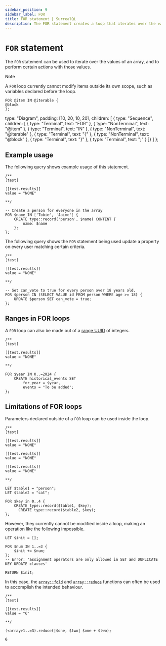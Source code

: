 ```yaml
---
sidebar_position: 9
sidebar_label: FOR
title: FOR statement | SurrealQL
description: The FOR statement creates a loop that iterates over the values of an array.
---
```



# `FOR` statement

The `FOR` statement can be used to iterate over the values of an array, and to perform certain actions with those values.

> [!NOTE]
> A `FOR` loop currently cannot modify items outside its own scope, such as variables declared before the loop.


<Tabs syncKey="for-statement">
  <TabItem label="SurrealQL Syntax">

```syntax title="SurrealQL Syntax"
FOR @item IN @iterable {
@block
};
```

  </TabItem>
  <TabItem label="Railroad Diagram">

  type: "Diagram",
  padding: [10, 20, 10, 20],
  children: [
    { type: "Sequence", children: [
      { type: "Terminal", text: "FOR" },
      { type: "NonTerminal", text: "@item" },
      { type: "Terminal", text: "IN" },
      { type: "NonTerminal", text: "@iterable" },
      { type: "Terminal", text: "{" },
      { type: "NonTerminal", text: "@block" },
      { type: "Terminal", text: "}" },
      { type: "Terminal", text: ";" }
    ]}
  ]
};

<RailroadDiagram ast={forAst} className="my-6" />

  </TabItem>
</Tabs>

## Example usage
The following query shows example usage of this statement.

```surql
/**
[test]

[[test.results]]
value = "NONE"

**/

-- Create a person for everyone in the array
FOR $name IN ['Tobie', 'Jaime'] {
	CREATE type::record('person', $name) CONTENT {
		name: $name
	};
};
```

The following query shows the `FOR` statement being used update a property on every user matching certain criteria.

```surql
/**
[test]

[[test.results]]
value = "NONE"

**/

-- Set can_vote to true for every person over 18 years old.
FOR $person IN (SELECT VALUE id FROM person WHERE age >= 18) {
	UPDATE $person SET can_vote = true;
};
```

## Ranges in FOR loops

<Since v="v2.0.0" />

A `FOR` loop can also be made out of a [range UUID](/docs/surrealql/datamodel/ranges) of integers.

```surql
/**
[test]

[[test.results]]
value = "NONE"

**/

FOR $year IN 0..=2024 {
    CREATE historical_events SET
        for_year = $year,
        events = "To be added";
};
```

## Limitations of FOR loops

Parameters declared outside of a `FOR` loop can be used inside the loop.

```surql
/**
[test]

[[test.results]]
value = "NONE"

[[test.results]]
value = "NONE"

[[test.results]]
value = "NONE"

**/

LET $table1 = "person";
LET $table2 = "cat";

FOR $key in 0..4 {
    CREATE type::record($table1, $key);
	  CREATE type::record($table2, $key);
};
```

However, they currently cannot be modified inside a loop, making an operation like the following impossible.

```surql
LET $init = [];

FOR $num IN 1..=3 {
	$init += $num;
};
-- Error: 'assignment operators are only allowed in SET and DUPLICATE KEY UPDATE clauses'

RETURN $init;
```

In this case, the [`array::fold`](/docs/surrealql/functions/database/array#arrayfold) and [`array::reduce`](/docs/surrealql/functions/database/array#arrayreduce) functions can often be used to accomplish the intended behaviour.

```surql
/**
[test]

[[test.results]]
value = "6"

**/

(<array>1..=3).reduce(|$one, $two| $one + $two);
```

```surql title="Output"
6
```